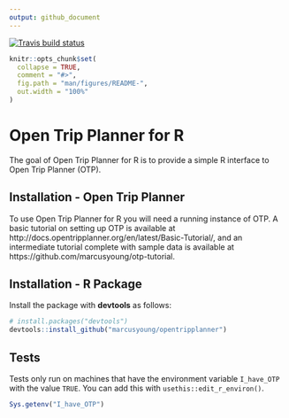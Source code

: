 ```yaml
---
output: github_document
---
```


[![Travis build status](https://travis-ci.org/ITSLeeds/opentripplanner.svg?branch=master)](https://travis-ci.org/ITSLeeds/opentripplanner)

<!-- README.md is generated from README.Rmd. Please edit that file -->

```r
knitr::opts_chunk$set(
  collapse = TRUE,
  comment = "#>",
  fig.path = "man/figures/README-",
  out.width = "100%"
)
```

# Open Trip Planner for R

The goal of Open Trip Planner for R is to provide a simple R interface to Open Trip Planner (OTP).

## Installation - Open Trip Planner

To use Open Trip Planner for R you will need a running instance of OTP. A basic tutorial on setting up OTP is available at http://docs.opentripplanner.org/en/latest/Basic-Tutorial/, and an intermediate tutorial complete with sample data is available at https://github.com/marcusyoung/otp-tutorial. 


## Installation - R Package

Install the package with **devtools** as follows:

```r
# install.packages("devtools")
devtools::install_github("marcusyoung/opentripplanner")
```

## Tests 

Tests only run on machines that have the environment variable `I_have_OTP` with the value `TRUE`.
You can add this with `usethis::edit_r_environ()`.

```r
Sys.getenv("I_have_OTP")
```

